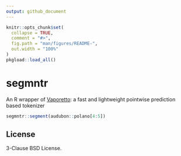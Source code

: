 ```yaml
---
output: github_document
---
```


<!-- README.md is generated from README.Rmd. Please edit that file -->

```r
knitr::opts_chunk$set(
  collapse = TRUE,
  comment = "#>",
  fig.path = "man/figures/README-",
  out.width = "100%"
)
pkgload::load_all()
```

# segmntr

<!-- badges: start -->
<!-- badges: end -->

An R wrapper of [Vaporetto](https://github.com/daac-tools/vaporetto): a fast and lightweight pointwise prediction based tokenizer

```r
segmntr::segment(audubon::polano[4:5])
```

## License

3-Clause BSD License.
